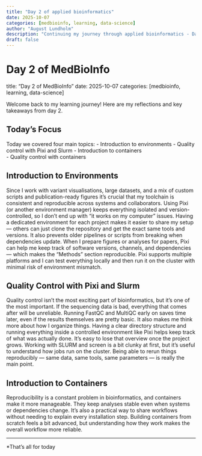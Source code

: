 ```yaml
---
title: "Day 2 of applied bioinformatics"
date: 2025-10-07
categories: [medbioinfo, learning, data-science]
author: "August Lundholm"
description: "Continuing my journey through applied bioinformatics - Day 2"
draft: false
---
```


# Day 2 of MedBioInfo
title: "Day 2 of MedBioInfo"
date: 2025-10-07
categories: [medbioinfo, learning, data-science]

Welcome back to my learning journey! Here are my reflections and key takeaways from day 2.

## Today's Focus

Today we covered four main topics:
- Introduction to environments
- Quality control with Pixi and Slurm
- Introduction to containers  
- Quality control with containers

## Introduction to Environments
Since I work with variant visualisations, large datasets, and a mix of custom scripts and publication-ready figures it’s crucial that my toolchain is consistent and reproducible across systems and collaborators. Using Pixi (or another environment manager) keeps everything isolated and version-controlled, so I don’t end up with “it works on my computer” issues.
Having a dedicated environment for each project makes it easier to share my setup — others can just clone the repository and get the exact same tools and versions. It also prevents older pipelines or scripts from breaking when dependencies update.
When I prepare figures or analyses for papers, Pixi can help me keep track of software versions, channels, and dependencies — which makes the “Methods” section reproducible.
Pixi supports multiple platforms and I can test everything locally and then run it on the cluster with minimal risk of environment mismatch.



## Quality Control with Pixi and Slurm

Quality control isn’t the most exciting part of bioinformatics, but it’s one of the most important. If the sequencing data is bad, everything that comes after will be unreliable. Running FastQC and MultiQC early on saves time later, even if the results themselves are pretty basic.
It also makes me think more about how I organize things. Having a clear directory structure and running everything inside a controlled environment like Pixi helps keep track of what was actually done. It’s easy to lose that overview once the project grows.
Working with SLURM and screen is a bit clunky at first, but it’s useful to understand how jobs run on the cluster. Being able to rerun things reproducibly — same data, same tools, same parameters — is really the main point.

##  Introduction to Containers

Reproducibility is a constant problem in bioinformatics, and containers make it more manageable. They keep analyses stable even when systems or dependencies change. It’s also a practical way to share workflows without needing to explain every installation step.
Building containers from scratch feels a bit advanced, but understanding how they work makes the overall workflow more reliable.

---

*That's all for today